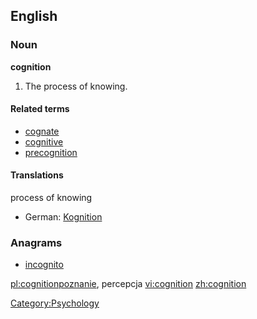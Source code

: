 ==English==

===Noun===
{{wikipedia}}
'''cognition'''
#The process of knowing.

====Related terms====
*[[cognate]]
*[[cognitive]]
*[[precognition]]

====Translations====
;process of knowing
{{top}}
*German: [[Kognition]] {{f}}
{{mid}}
{{bottom}}

===Anagrams===
*[[incognito]]

[[Category:Psychology]]

[[pl:cognition]]poznanie, percepcja
[[vi:cognition]]
[[zh:cognition]]